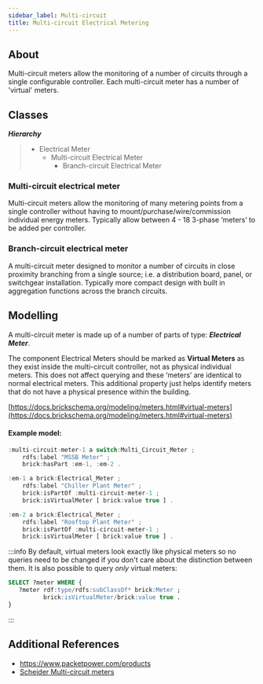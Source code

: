 ```yaml
---
sidebar_label: Multi-circuit
title: Multi-circuit Electrical Metering
---
```


## About

Multi-circuit meters allow the monitoring of a number of circuits through a single configurable controller. Each multi-circuit meter has a number of 'virtual' meters.

## Classes

**_Hierarchy_**
> - Electrical Meter
>    - Multi-circuit Electrical Meter
>        - Branch-circuit Electrical Meter

### Multi-circuit electrical meter
 Multi-circuit meters allow the monitoring of many metering points from a single controller without having to mount/purchase/wire/commission individual energy meters. Typically allow between 4 - 18 3-phase ‘meters’ to be added per controller.

### Branch-circuit  electrical meter
A multi-circuit meter designed to monitor a number of circuits in close proximity branching from a single source; i.e. a distribution board, panel, or switchgear installation. Typically more compact design with built in aggregation functions across the branch circuits.

## Modelling
A multi-circuit meter is made up of a number of parts of type: **_Electrical Meter_**.

The component Electrical Meters should be marked as **Virtual Meters** as they exist inside the multi-circuit controller, not as physical individual meters. This does not affect querying and these ‘meters’ are identical to normal electrical meters. This additional property just helps identify meters that do not have a physical presence within the building.

[https://docs.brickschema.org/modeling/meters.html#virtual-meters](https://docs.brickschema.org/modeling/meters.html#virtual-meters)

#### Example model:

```jsx
:multi-circuit-meter-1 a switch:Multi_Circuit_Meter ;
	rdfs:label "MSSB Meter" ;
	brick:hasPart :em-1, :em-2 .

:em-1 a brick:Electrical_Meter ;
	rdfs:label "Chiller Plant Meter" ;
	brick:isPartOf :multi-circuit-meter-1 ;
	brick:isVirtualMeter [ brick:value true ] .

:em-2 a brick:Electrical_Meter ;
	rdfs:label "Rooftop Plant Meter" ;
	brick:isPartOf :multi-circuit-meter-1 ;
	brick:isVirtualMeter [ brick:value true ] .
```

:::info
By default, virtual meters look exactly like physical meters so no queries need to be changed if you don't care about the distinction between them. It is also possible to query *only* virtual meters:
```sql
SELECT ?meter WHERE {
   ?meter rdf:type/rdfs:subClassOf* brick:Meter ;
          brick:isVirtualMeter/brick:value true .
}
```
:::

## Additional References
* https://www.packetpower.com/products
* [Scheider Multi-circuit meters](https://www.productinfo.schneider-electric.com/nadigest/5c51d645347bdf0001f1f280/Master/17704_MAIN%20(bookmap)_0000041932.xml/$/PowerLogicEM4900SeriesMulti-Circuit-638238BB)